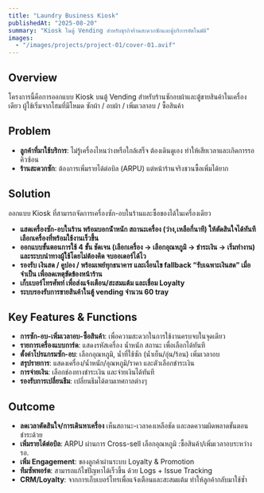 ```yaml
---
title: "Laundry Business Kiosk"
publishedAt: "2025-08-20"
summary: "Kiosk ในตู้ Vending สำหรับธุรกิจร้านสะดวกซักและตู้บริการอัตโนมัติ"
images:
  - "/images/projects/project-01/cover-01.avif"
---
```


## Overview
โครงการนี้คือการออกแบบ Kiosk บนตู้ Vending สำหรับร้านซักอบผ้าและตู้ขายสินค้าในเครื่องเดียว ผู้ใช้เริ่มจากโฮมที่มีโหมด ซักผ้า / อบผ้า / เพิ่มเวลาอบ / ซื้อสินค้า

## Problem
- **ลูกค้าที่มาใช้บริการ**: ไม่รู้เครื่องไหนว่างหรือใกล้เสร็จ ต้องเดินดูเอง ทำให้เสียเวลาและเกิดการรอคิวซ้อน
- **ร้านสะดวกซัก**: ต้องการเพิ่มรายได้ต่อบิล (ARPU) แต่หน้าร้านจริงชวนซื้อเพิ่มได้ยาก

## Solution
ออกแบบ Kiosk ที่สามารถจัดการเครื่องซัก-อบในร้านและซื้อของได้ในเครื่องเดียว
- **แสดเครื่องซัก-อบในร้าน พร้อมบอกนัำหนัก สถานะเครื่อง (ว่าง,เหลือกี่นาที) ให้ตัดสินใจได้ทันที เลือกเครื่องที่พร้อมใช้งานเร็วขึ้น**
- **ออกแบบขั้นตอนการใช้ 4 ขั้น ชัดเจน (เลือกเครื่อง → เลือกอุณหภูมิ → ชำระเงิน → เริ่มทำงาน) และระบบนำทางผู้ใช้โดยไม่ต้องคิด จบออเดอร์ได้ไว**
- **รองรับ เงินสด / คูปอง / พร้อมเพย์ทุกธนาคาร และเงื่อนไข fallback “รับเฉพาะเงินสด” เมื่อจำเป็น เพื่อลดเหตุขัดข้องหน้าร้าน**
- **เก็บเบอร์โทรศัพท์ เพื่อส่งแจ้งเตือน/สะสมแต้ม และเชื่อม Loyalty**
- **ระบบรองรับการขายสินค้าในตู้ vending จำนวน 60 tray**

## Key Features & Functions
- **การซัก-อบ-เพิ่มเวลาอบ-ซื้อสินค้า**: เพื่อความสะดวกในการใช้งานครบจบในจุดเดียว
- **รายการเครื่องแบบการ์ด**: แสดงรหัสเครื่อง น้ำหนัก สถานะ เพื่อเลือกได้ทันที
- **ตั้งค่าโปรแกรมซัก-อบ**: เลือกอุณหภูมิ, น้ำที่ใช้ซัก (น้ำเย็น/อุ่น/ร้อน) เพิ่มเวลาอบ
- **สรุปรายการ**: แสดงเครื่อง/น้ำหนัก/อุณหภูมิ/ราคา และตัวเลือกชำระเงิน
- **การจ่ายเงิน**: เลือกช่องทางชำระเงิน และจ่ายเงินได้ทันที
- **รองรับการเปลี่ยนธีม**: เปลี่ยนธีมได้ตามเทศกาลต่างๆ 

## Outcome
- **ลดเวลาตัดสินใจ/การเดินหาเครื่อง** เห็นสถานะ-เวลาคงเหลือชัด และลดความผิดพลาดขั้นตอนชำระด้วย
- **เพิ่มรายได้ต่อบิล**: ARPU ผ่านการ Cross-sell เลือกอุณหภูมิ :ซื้อสินค้า/เพิ่มเวลาอบระหว่างรอ.
- **เพิ่ม Engagement**: ของลูกค้าผ่านระบบ Loyalty & Promotion
- **ทีมซัพพอร์ต**: สามารถแก้ไขปัญหาได้เร็วขึ้น ด้วย Logs + Issue Tracking
- **CRM/Loyalty**: จากการเก็บเบอร์โทรเพื่อแจ้งเตือนและสะสมแต้ม ทำให้ลูกค้ากลับมาใช้ซ้ำ
